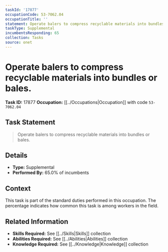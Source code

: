 ```yaml
---
taskId: '17877'
occupationCode: 53-7062.04
occupationTitle: ''
statement: Operate balers to compress recyclable materials into bundles or bales.
taskType: Supplemental
incumbentsResponding: 65
collection: Tasks
source: onet
---
```

# Operate balers to compress recyclable materials into bundles or bales.

**Task ID:** 17877
**Occupation:** [[../Occupations|Occupation]] with code `53-7062.04`

## Task Statement

> Operate balers to compress recyclable materials into bundles or bales.

## Details

- **Type:** Supplemental
- **Performed By:** 65.0% of incumbents

## Context

This task is part of the standard duties performed in this occupation. The percentage indicates how common this task is among workers in the field.

## Related Information

- **Skills Required:** See [[../Skills|Skills]] collection
- **Abilities Required:** See [[../Abilities|Abilities]] collection
- **Knowledge Required:** See [[../Knowledge|Knowledge]] collection
